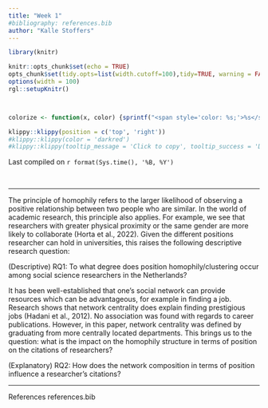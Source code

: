 ```yaml
---
title: "Week 1"
#bibliography: references.bib
author: "Kalle Stoffers"
---
```


```r
library(knitr)

knitr::opts_chunk$set(echo = TRUE)
opts_chunk$set(tidy.opts=list(width.cutoff=100),tidy=TRUE, warning = FALSE, message = FALSE,comment = "#>", cache=TRUE, class.source=c("test"), class.output=c("test2"))
options(width = 100)
rgl::setupKnitr()



colorize <- function(x, color) {sprintf("<span style='color: %s;'>%s</span>", color, x) }

```

```r
klippy::klippy(position = c('top', 'right'))
#klippy::klippy(color = 'darkred')
#klippy::klippy(tooltip_message = 'Click to copy', tooltip_success = 'Done')
```

Last compiled on `r format(Sys.time(), '%B, %Y')`

<br>

------------------------------------------------------------------------

The principle of homophily refers to the larger likelihood of observing a positive relationship between two people who are similar. In the world of academic research, this principle also applies. For example, we see that researchers with greater physical proximity or the same gender are more likely to collaborate (Horta et al., 2022). Given the different positions researcher can hold in universities, this raises the following descriptive research question: 

(Descriptive) RQ1: To what degree does position homophily/clustering occur among social science researchers in the Netherlands?

It has been well-established that one's social network can provide resources which can be advantageous, for example in finding a job. Research shows that network centrality does explain finding prestigious jobs (Hadani et al., 2012). No association was found with regards to career publications. However, in this paper, network centrality was defined by graduating from more centrally located departments. This brings us to the question: what is the impact on the homophily structure in terms of position on the citations of researchers?

(Explanatory) RQ2: How does the network composition in terms of position influence a researcher's citations?

------------------------------------------------------------------------
References
references.bib
